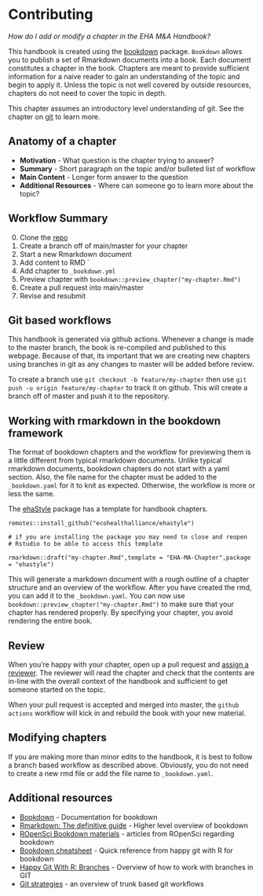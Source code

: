 # Contributing {#Contributing}

*How do I add or modify a chapter in the EHA M&A Handbook?*

This handbook is created using the [bookdown](https://bookdown.org/yihui/bookdown/)
package. `Bookdown` allows you to publish a set of Rmarkdown documents into a book. Each document constitutes a chapter in the book. Chapters are meant to provide sufficient information for a naive reader to gain an understanding of the topic and begin to apply it. Unless the topic is not well covered by outside resources, chapters do not need to cover the topic in depth. 

This chapter assumes an introductory level understanding of git. See the chapter on [git](#versionControl) to learn more.

## Anatomy of a chapter

- **Motivation** - What question is the chapter trying to answer?
- **Summary** - Short paragraph on the topic and/or bulleted list of workflow
- **Main Content** - Longer form answer to the question
- **Additional Resources** - Where can someone go to learn more about the topic?

## Workflow Summary

0) Clone the [repo](https://github.com/ecohealthalliance/eha-ma-handbook)
1) Create a branch off of main/master for your chapter
2) Start a new Rmarkdown document 
3) Add content to RMD `
4) Add chapter to `_bookdown.yml`
5) Preview chapter with `bookdown::preview_chapter("my-chapter.Rmd")`
6) Create a pull request into main/master
7) Revise and resubmit

## Git based workflows

This handbook is generated via github actions. Whenever a change is made to the master branch, the book is re-compiled and published to this webpage. Because of that, its important that we are creating new chapters using branches in git as any changes to master will be added before review. 

To create a branch use `git checkout -b feature/my-chapter` then use `git push -u origin feature/my-chapter` to track it on github. This will create a branch off of master and push it to the repository.


## Working with rmarkdown in the bookdown framework

The format of bookdown chapters and the workflow for previewing them is a little different from typical rmarkdown documents. Unlike typical rmarkdown documents, bookdown chapters do not start with a yaml section. Also, the file name for the chapter must be added to the `_bookdown.yaml` for it to knit as expected. Otherwise, the workflow is more or less the same.  

The [ehaStyle](https://github.com/ecohealthalliance/ehastyle) package has a template for handbook chapters. 

``` 
remotes::install_github("ecohealthalliance/ehastyle")

# if you are installing the package you may need to close and reopen
# Rstudio to be able to access this template

rmarkdown::draft("my-chapter.Rmd",template = "EHA-MA-Chapter",package = "ehastyle")
```

This will generate a markdown document with a rough outline of a chapter structure and an overview of the workflow. After you have created the rmd, you can add it to the `_bookdown.yaml`. You can now use `bookdown::preview_chapter("my-chapter.Rmd")` to make sure that your chapter has rendered properly. By specifying your chapter, you avoid rendering the entire book. 

## Review

When you're happy with your chapter, open up a pull request and [assign a reviewer](https://docs.github.com/en/pull-requests/collaborating-with-pull-requests/proposing-changes-to-your-work-with-pull-requests/requesting-a-pull-request-review). The reviewer will read the chapter and check that the contents are in-line with the overall context of the handbook and sufficient to get someone started on the topic. 

When your pull request is accepted and merged into master, the `github actions` workflow will kick in and rebuild the book with your new material. 

## Modifying chapters

If you are making more than minor edits to the handbook, it is best to follow a branch based workflow as described above. Obviously, you do not need to create a new rmd file or add the file name to  `_bookdown.yaml`. 

## Additional resources

- [Bookdown](https://bookdown.org/yihui/bookdown/) - Documentation for bookdown 
- [Rmarkdown: The definitive guide](https://bookdown.org/yihui/rmarkdown/bookdown-start.html) - Higher level overview of bookdown
- [ROpenSci Bookdown materials](https://ropensci.org/tags/bookdown/) -  articles from ROpenSci regarding bookdown
- [Bookdown cheatsheet](https://happygitwithr.com/bookdown-cheat-sheet.html) - Quick reference from happy git with R for bookdown
- [Happy Git With R: Branches](https://happygitwithr.com/git-branches.html?q=branch#create-a-new-branch) -  Overview of how to work with branches in GIT
- [Git strategies](https://www.atlassian.com/continuous-delivery/continuous-integration/trunk-based-development) - an overview of trunk based git workflows












